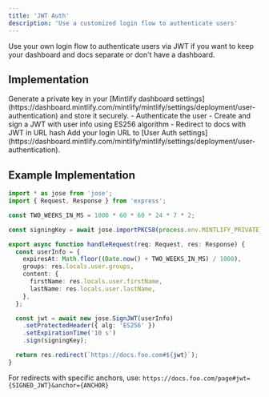 ```yaml
---
title: 'JWT Auth'
description: 'Use a customized login flow to authenticate users'
---
```


Use your own login flow to authenticate users via JWT if you want to keep your dashboard and docs separate or don't have a dashboard.

## Implementation

<Steps>
  <Step title="Generate a private key">
    Generate a private key in your [Mintlify dashboard settings](https://dashboard.mintlify.com/mintlify/mintlify/settings/deployment/user-authentication) and store it securely.
  </Step>
  <Step title="Create a login flow">
    - Authenticate the user
    - Create and sign a JWT with user info using ES256 algorithm
    - Redirect to docs with JWT in URL hash
  </Step>
  <Step title="Configure settings">
    Add your login URL to [User Auth settings](https://dashboard.mintlify.com/mintlify/mintlify/settings/deployment/user-authentication).
  </Step>
</Steps>

## Example Implementation

```ts
import * as jose from 'jose';
import { Request, Response } from 'express';

const TWO_WEEKS_IN_MS = 1000 * 60 * 60 * 24 * 7 * 2;

const signingKey = await jose.importPKCS8(process.env.MINTLIFY_PRIVATE_KEY, 'ES256');

export async function handleRequest(req: Request, res: Response) {
  const userInfo = {
    expiresAt: Math.floor((Date.now() + TWO_WEEKS_IN_MS) / 1000),
    groups: res.locals.user.groups,
    content: {
      firstName: res.locals.user.firstName,
      lastName: res.locals.user.lastName,
    },
  };

  const jwt = await new jose.SignJWT(userInfo)
    .setProtectedHeader({ alg: 'ES256' })
    .setExpirationTime('10 s')
    .sign(signingKey);

  return res.redirect(`https://docs.foo.com#${jwt}`);
}
```

For redirects with specific anchors, use: `https://docs.foo.com/page#jwt={SIGNED_JWT}&anchor={ANCHOR}`